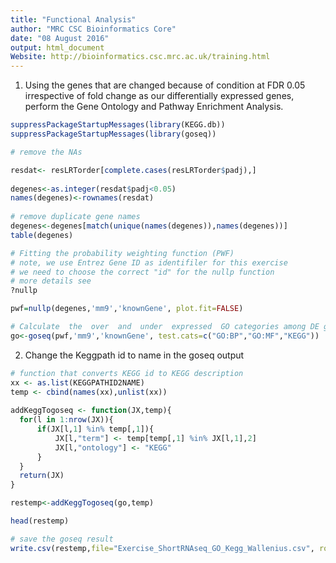 ```yaml
---
title: "Functional Analysis"
author: "MRC CSC Bioinformatics Core"
date: "08 August 2016"
output: html_document
Website: http://bioinformatics.csc.mrc.ac.uk/training.html
---
```




1.  Using the genes that are changed because of condition at FDR 0.05 irrespective of fold change as our differentially expressed genes, perform the Gene Ontology and Pathway Enrichment Analysis.

```r

suppressPackageStartupMessages(library(KEGG.db))
suppressPackageStartupMessages(library(goseq))

# remove the NAs

resdat<- resLRTorder[complete.cases(resLRTorder$padj),]
 
degenes<-as.integer(resdat$padj<0.05)
names(degenes)<-rownames(resdat)
    
# remove duplicate gene names
degenes<-degenes[match(unique(names(degenes)),names(degenes))]
table(degenes)

# Fitting the probability weighting function (PWF)
# note, we use Entrez Gene ID as identifiler for this exercise
# we need to choose the correct "id" for the nullp function
# more details see
?nullp

pwf=nullp(degenes,'mm9','knownGene', plot.fit=FALSE)

# Calculate  the  over  and  under  expressed  GO categories among DE genes
go<-goseq(pwf,'mm9','knownGene', test.cats=c("GO:BP","GO:MF","KEGG"))

```

2. Change the Keggpath id to name in the goseq output

```r

# function that converts KEGG id to KEGG description
xx <- as.list(KEGGPATHID2NAME)
temp <- cbind(names(xx),unlist(xx))
    
addKeggTogoseq <- function(JX,temp){
  for(l in 1:nrow(JX)){
      if(JX[l,1] %in% temp[,1]){
          JX[l,"term"] <- temp[temp[,1] %in% JX[l,1],2]
          JX[l,"ontology"] <- "KEGG"
      }
  }
  return(JX)
}

restemp<-addKeggTogoseq(go,temp)   

head(restemp)

# save the goseq result
write.csv(restemp,file="Exercise_ShortRNAseq_GO_Kegg_Wallenius.csv", row.names=F)
```



